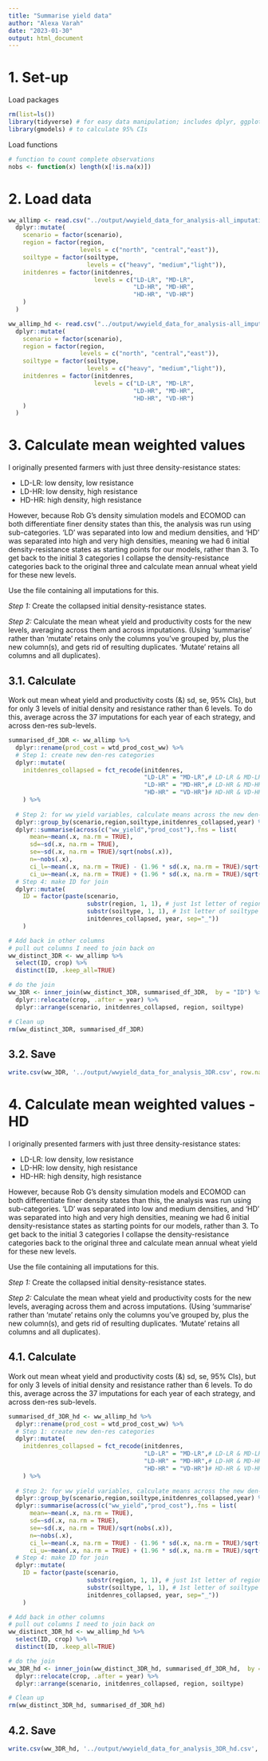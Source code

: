 ---
title: "Summarise yield data"
author: "Alexa Varah"
date: "2023-01-30"
output: html_document
---

# 1. Set-up

Load packages
```{r load-packages}
rm(list=ls())
library(tidyverse) # for easy data manipulation; includes dplyr, ggplot & more
library(gmodels) # to calculate 95% CIs
```

Load functions
```{r load-functions}
# function to count complete observations
nobs <- function(x) length(x[!is.na(x)])
```


# 2. Load data
```{r}
ww_allimp <- read.csv("../output/wwyield_data_for_analysis-all_imputations.csv", header = T) %>% 
  dplyr::mutate(
    scenario = factor(scenario),
    region = factor(region,
                    levels = c("north", "central","east")),
    soiltype = factor(soiltype,
                      levels = c("heavy", "medium","light")),
    initdenres = factor(initdenres,
                        levels = c("LD-LR", "MD-LR", 
                                   "LD-HR", "MD-HR", 
                                   "HD-HR", "VD-HR")
    )
  )

ww_allimp_hd <- read.csv("../output/wwyield_data_for_analysis-all_imputations_hd.csv", header = T) %>% 
  dplyr::mutate(
    scenario = factor(scenario),
    region = factor(region,
                    levels = c("north", "central","east")),
    soiltype = factor(soiltype,
                      levels = c("heavy", "medium","light")),
    initdenres = factor(initdenres,
                        levels = c("LD-LR", "MD-LR", 
                                   "LD-HR", "MD-HR", 
                                   "HD-HR", "VD-HR")
    )
  )
```

# 3. Calculate mean weighted values

I originally presented farmers with just three density-resistance states:  
  
* LD-LR: low density, low resistance  
* LD-HR: low density, high resistance  
* HD-HR: high density, high resistance  
  
However, because Rob G's density simulation models and ECOMOD can both differentiate finer density states than this, the analysis was run using sub-categories. 'LD' was separated into low and medium densities, and 'HD' was separated into high and very high densities, meaning we had 6 initial density-resistance states as starting points for our models, rather than 3. To get back to the initial 3 categories I collapse the density-resistance categories back to the original three and calculate mean annual wheat yield for these new levels.  

Use the file containing all imputations for this.  

*Step 1:* Create the collapsed initial density-resistance states.  
  
*Step 2:* Calculate the mean wheat yield and productivity costs for the new levels, averaging across them and across imputations. (Using 'summarise' rather than 'mutate' retains only the columns you've grouped by, plus the new column(s), and gets rid of resulting duplicates. 'Mutate' retains all columns and all duplicates).  


## 3.1. Calculate
Work out mean wheat yield and productivity costs (&) sd, se, 95% CIs), but for only 3 levels of initial density and resistance rather than 6 levels. To do this, average across the 37 imputations for each year of each strategy, and across den-res sub-levels.  
```{r}
summarised_df_3DR <- ww_allimp %>% 
  dplyr::rename(prod_cost = wtd_prod_cost_ww) %>% 
  # Step 1: create new den-res categories
  dplyr::mutate(
    initdenres_collapsed = fct_recode(initdenres, 
                                      "LD-LR" = "MD-LR",# LD-LR & MD-LR (best case)
                                      "LD-HR" = "MD-HR",# LD-HR & MD-HR (intermediate case) 
                                      "HD-HR" = "VD-HR")# HD-HR & VD-HR (worst case)
    ) %>% 
  
  # Step 2: for ww yield variables, calculate means across the new den-res levels and across imputations
  dplyr::group_by(scenario,region,soiltype,initdenres_collapsed,year) %>% 
  dplyr::summarise(across(c("ww_yield","prod_cost"),.fns = list(
      mean=~mean(.x, na.rm = TRUE), 
      sd=~sd(.x, na.rm = TRUE), 
      se=~sd(.x, na.rm = TRUE)/sqrt(nobs(.x)),
      n=~nobs(.x),
      ci_l=~mean(.x, na.rm = TRUE) - (1.96 * sd(.x, na.rm = TRUE)/sqrt(nobs(.x))),
      ci_u=~mean(.x, na.rm = TRUE) + (1.96 * sd(.x, na.rm = TRUE)/sqrt(nobs(.x)))))) %>% 
  # Step 4: make ID for join
  dplyr::mutate(
    ID = factor(paste(scenario, 
                      substr(region, 1, 1), # just 1st letter of region
                      substr(soiltype, 1, 1), # 1st letter of soiltype
                      initdenres_collapsed, year, sep="_"))
    )

# Add back in other columns 
# pull out columns I need to join back on
ww_distinct_3DR <- ww_allimp %>% 
  select(ID, crop) %>% 
  distinct(ID, .keep_all=TRUE)

# do the join
ww_3DR <- inner_join(ww_distinct_3DR, summarised_df_3DR,  by = "ID") %>% 
  dplyr::relocate(crop, .after = year) %>%
  dplyr::arrange(scenario, initdenres_collapsed, region, soiltype) 

# Clean up
rm(ww_distinct_3DR, summarised_df_3DR)
```

## 3.2. Save
```{r}
write.csv(ww_3DR, '../output/wwyield_data_for_analysis_3DR.csv', row.names = FALSE)
```

# 4. Calculate mean weighted values - HD

I originally presented farmers with just three density-resistance states:  
  
* LD-LR: low density, low resistance  
* LD-HR: low density, high resistance  
* HD-HR: high density, high resistance  
  
However, because Rob G's density simulation models and ECOMOD can both differentiate finer density states than this, the analysis was run using sub-categories. 'LD' was separated into low and medium densities, and 'HD' was separated into high and very high densities, meaning we had 6 initial density-resistance states as starting points for our models, rather than 3. To get back to the initial 3 categories I collapse the density-resistance categories back to the original three and calculate mean annual wheat yield for these new levels.  

Use the file containing all imputations for this.  

*Step 1:* Create the collapsed initial density-resistance states.  
  
*Step 2:* Calculate the mean wheat yield and productivity costs for the new levels, averaging across them and across imputations. (Using 'summarise' rather than 'mutate' retains only the columns you've grouped by, plus the new column(s), and gets rid of resulting duplicates. 'Mutate' retains all columns and all duplicates).  


## 4.1. Calculate
Work out mean wheat yield and productivity costs (&) sd, se, 95% CIs), but for only 3 levels of initial density and resistance rather than 6 levels. To do this, average across the 37 imputations for each year of each strategy, and across den-res sub-levels.  
```{r}
summarised_df_3DR_hd <- ww_allimp_hd %>% 
  dplyr::rename(prod_cost = wtd_prod_cost_ww) %>% 
  # Step 1: create new den-res categories
  dplyr::mutate(
    initdenres_collapsed = fct_recode(initdenres, 
                                      "LD-LR" = "MD-LR",# LD-LR & MD-LR (best case)
                                      "LD-HR" = "MD-HR",# LD-HR & MD-HR (intermediate case) 
                                      "HD-HR" = "VD-HR")# HD-HR & VD-HR (worst case)
    ) %>% 
  
  # Step 2: for ww yield variables, calculate means across the new den-res levels and across imputations
  dplyr::group_by(scenario,region,soiltype,initdenres_collapsed,year) %>% 
  dplyr::summarise(across(c("ww_yield","prod_cost"),.fns = list(
      mean=~mean(.x, na.rm = TRUE), 
      sd=~sd(.x, na.rm = TRUE), 
      se=~sd(.x, na.rm = TRUE)/sqrt(nobs(.x)),
      n=~nobs(.x),
      ci_l=~mean(.x, na.rm = TRUE) - (1.96 * sd(.x, na.rm = TRUE)/sqrt(nobs(.x))),
      ci_u=~mean(.x, na.rm = TRUE) + (1.96 * sd(.x, na.rm = TRUE)/sqrt(nobs(.x)))))) %>% 
  # Step 4: make ID for join
  dplyr::mutate(
    ID = factor(paste(scenario, 
                      substr(region, 1, 1), # just 1st letter of region
                      substr(soiltype, 1, 1), # 1st letter of soiltype
                      initdenres_collapsed, year, sep="_"))
    )

# Add back in other columns 
# pull out columns I need to join back on
ww_distinct_3DR_hd <- ww_allimp_hd %>% 
  select(ID, crop) %>% 
  distinct(ID, .keep_all=TRUE)

# do the join
ww_3DR_hd <- inner_join(ww_distinct_3DR_hd, summarised_df_3DR_hd,  by = "ID") %>% 
  dplyr::relocate(crop, .after = year) %>%
  dplyr::arrange(scenario, initdenres_collapsed, region, soiltype) 

# Clean up
rm(ww_distinct_3DR_hd, summarised_df_3DR_hd)
```

## 4.2. Save
```{r}
write.csv(ww_3DR_hd, '../output/wwyield_data_for_analysis_3DR_hd.csv', row.names = FALSE)
```
